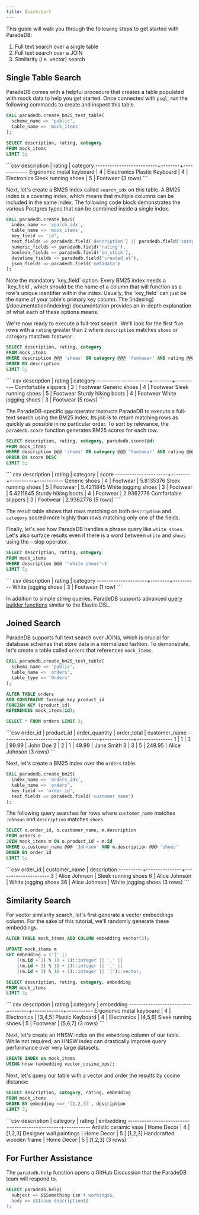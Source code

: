 ```yaml
---
title: Quickstart
---
```


This guide will walk you through the following steps to get started with ParadeDB:

1. Full text search over a single table
2. Full text search over a JOIN
3. Similarity (i.e. vector) search

## Single Table Search

ParadeDB comes with a helpful procedure that creates a table populated with mock data to help
you get started. Once connected with `psql`, run the following commands to create and inspect
this table.

```sql
CALL paradedb.create_bm25_test_table(
  schema_name => 'public',
  table_name => 'mock_items'
);

SELECT description, rating, category
FROM mock_items
LIMIT 3;
```

<Accordion title="Expected Response">
```csv
       description        | rating |  category
--------------------------+--------+-------------
 Ergonomic metal keyboard |      4 | Electronics
 Plastic Keyboard         |      4 | Electronics
 Sleek running shoes      |      5 | Footwear
(3 rows)
```
</Accordion>

Next, let's create a BM25 index called `search_idx` on this table. A BM25 index is a covering index, which means that multiple columns can be included in the same index.
The following code block demonstrates the various Postgres types that can be combined inside a single index.

```sql
CALL paradedb.create_bm25(
  index_name => 'search_idx',
  table_name => 'mock_items',
  key_field => 'id',
  text_fields => paradedb.field('description') || paradedb.field('category'),
  numeric_fields => paradedb.field('rating'),
  boolean_fields => paradedb.field('in_stock'),
  datetime_fields => paradedb.field('created_at'),
  json_fields => paradedb.field('metadata')
);
```

<Note>
  Note the mandatory `key_field` option. Every BM25 index needs a `key_field`,
  which should be the name of a column that will function as a row's unique
  identifier within the index. Usually, the `key_field` can just be the name of
  your table's primary key column.
</Note>

<Note>
  The [indexing](/documentation/indexing) documentation provides an in-depth
  explanation of what each of these options means.
</Note>

We're now ready to execute a full-text search. We'll look for the first five rows with a `rating` greater than `2` where `description` matches `shoes`
or `category` matches `footwear`.

```sql
SELECT description, rating, category
FROM mock_items
WHERE description @@@ 'shoes' OR category @@@ 'footwear' AND rating @@@ '>2'
ORDER BY description
LIMIT 5;
```

<Accordion title="Expected Response">
``` csv
     description      | rating | category
----------------------+--------+----------
 Comfortable slippers |      3 | Footwear
 Generic shoes        |      4 | Footwear
 Sleek running shoes  |      5 | Footwear
 Sturdy hiking boots  |      4 | Footwear
 White jogging shoes  |      3 | Footwear
(5 rows)
```
</Accordion>

The ParadeDB-specific `@@@` operator instructs ParadeDB to execute a full-text search using the BM25 index. Its job is to return matching rows as quickly as possible in no
particular order. To sort by relevance, the `paradedb.score` function generates BM25 scores for each row.

```sql
SELECT description, rating, category, paradedb.score(id)
FROM mock_items
WHERE description @@@ 'shoes' OR category @@@ 'footwear' AND rating @@@ '>2'
ORDER BY score DESC
LIMIT 5;
```

<Accordion title="Expected Response">
``` csv
     description      | rating | category |   score
----------------------+--------+----------+-----------
 Generic shoes        |      4 | Footwear | 5.8135376
 Sleek running shoes  |      5 | Footwear | 5.4211845
 White jogging shoes  |      3 | Footwear | 5.4211845
 Sturdy hiking boots  |      4 | Footwear | 2.9362776
 Comfortable slippers |      3 | Footwear | 2.9362776
(5 rows)
```
</Accordion>

The result table shows that rows matching on both `description` and `category` scored more highly than rows matching only one of the fields.

Finally, let's see how ParadeDB handles a phrase query like `white shoes`. Let's also surface results even
if there is a word between `white` and `shoes` using the `~` slop operator.

```sql
SELECT description, rating, category
FROM mock_items
WHERE description @@@ '"white shoes"~1'
LIMIT 5;
```

<Accordion title="Expected Response">
``` csv
     description     | rating | category
---------------------+--------+----------
 White jogging shoes |      3 | Footwear
(1 row)
```
</Accordion>

In addition to simple string queries, ParadeDB supports advanced [query builder functions](/documentation/advanced) similar to the Elastic DSL.

## Joined Search

ParadeDB supports full text search over JOINs, which is crucial for database schemas that store data in a normalized fashion. To demonstrate, let's create a table
called `orders` that references `mock_items`.

```sql
CALL paradedb.create_bm25_test_table(
  schema_name => 'public',
  table_name => 'orders',
  table_type => 'Orders'
);

ALTER TABLE orders
ADD CONSTRAINT foreign_key_product_id
FOREIGN KEY (product_id)
REFERENCES mock_items(id);

SELECT * FROM orders LIMIT 3;
```

<Accordion title="Expected Response">
```csv
 order_id | product_id | order_quantity | order_total | customer_name
----------+------------+----------------+-------------+---------------
        1 |          1 |              3 |       99.99 | John Doe
        2 |          2 |              1 |       49.99 | Jane Smith
        3 |          3 |              5 |      249.95 | Alice Johnson
(3 rows)
```
</Accordion>

Next, let's create a BM25 index over the `orders` table.

```sql
CALL paradedb.create_bm25(
  index_name => 'orders_idx',
  table_name => 'orders',
  key_field => 'order_id',
  text_fields => paradedb.field('customer_name')
);
```

The following query searches for rows where `customer_name` matches `Johnson` and `description` matches `shoes`.

```sql
SELECT o.order_id, o.customer_name, m.description
FROM orders o
JOIN mock_items m ON o.product_id = m.id
WHERE o.customer_name @@@ 'Johnson' AND m.description @@@ 'shoes'
ORDER BY order_id
LIMIT 5;
```

<Accordion title="Expected Response">
```csv
 order_id | customer_name |     description
----------+---------------+---------------------
        3 | Alice Johnson | Sleek running shoes
        6 | Alice Johnson | White jogging shoes
       36 | Alice Johnson | White jogging shoes
(3 rows)
```
</Accordion>

## Similarity Search

For vector similarity search, let's first generate a vector embeddings column. For the sake of this tutorial, we'll
randomly generate these embeddings.

```sql
ALTER TABLE mock_items ADD COLUMN embedding vector(3);

UPDATE mock_items m
SET embedding = ('[' ||
    ((m.id + 1) % 10 + 1)::integer || ',' ||
    ((m.id + 2) % 10 + 1)::integer || ',' ||
    ((m.id + 3) % 10 + 1)::integer || ']')::vector;

SELECT description, rating, category, embedding
FROM mock_items
LIMIT 3;
```

<Accordion title="Expected Response">
``` csv
       description        | rating |  category   | embedding
--------------------------+--------+-------------+-----------
 Ergonomic metal keyboard |      4 | Electronics | [3,4,5]
 Plastic Keyboard         |      4 | Electronics | [4,5,6]
 Sleek running shoes      |      5 | Footwear    | [5,6,7]
(3 rows)
```
</Accordion>

Next, let's create an HNSW index on the `embedding` column of our table.
While not required, an HNSW index can drastically improve query performance over very large datasets.

```sql
CREATE INDEX on mock_items
USING hnsw (embedding vector_cosine_ops);
```

Next, let's query our table with a vector and order the results by cosine distance:

```sql
SELECT description, category, rating, embedding
FROM mock_items
ORDER BY embedding <=> '[1,2,3]', description
LIMIT 3;
```

<Accordion title="Expected Response">
```csv
       description        |  category  | rating | embedding
--------------------------+------------+--------+-----------
 Artistic ceramic vase    | Home Decor |      4 | [1,2,3]
 Designer wall paintings  | Home Decor |      5 | [1,2,3]
 Handcrafted wooden frame | Home Decor |      5 | [1,2,3]
(3 rows)
```
</Accordion>

## For Further Assistance

The `paradedb.help` function opens a GitHub Discussion that the ParadeDB team will respond to.

```sql
SELECT paradedb.help(
  subject => $$Something isn't working$$,
  body => $$Issue description$$
);
```
